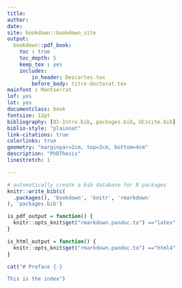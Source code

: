 ```yaml
---
title:
author: 
date: 
site: bookdown::bookdown_site
output: 
  bookdown::pdf_book: 
    toc : true
    toc_depth: 5
    keep_tex : yes
    includes:
        in_header: Descartes.tex
        before_body: titre-doctorat.tex
mainfont : Montserrat
lof: yes
lot: yes        
documentclass: book
fontsize: 12pt
bibliography: [01-Intro.bib, packages.bib, UCzcite.bib]
biblio-style: "plainnat"
link-citations: true
colorlinks: true
geometry: "marginpar=2cm, top=3cm, bottom=4cm"
description: "PhDThesis"
linestretch: 1

---
```


<!-- # Prerequisites -->

<!-- This is a _sample_ book written in **Markdown**. You can use anything that Pandoc's Markdown supports, e.g., a math equation $a^2 + b^2 = c^2$. -->

<!-- For now, you have to install the development versions of **bookdown** from Github: -->

<!-- ```{r eval=FALSE} -->
<!-- devtools::install_github("rstudio/bookdown") -->
<!-- ``` -->

<!-- Remember each Rmd file contains one and only one chapter, and a chapter is defined by the first-level heading `#`. -->

<!-- To compile this example to PDF, you need to install XeLaTeX. 

# ```{r echo=TRUE}
# knitr::opts_knit$get("rmarkdown.pandoc.to")
# ```
-->

```r
# automatically create a bib database for R packages
knitr::write_bib(c(
  .packages(), 'bookdown', 'knitr', 'rmarkdown'
), 'packages.bib')
```


```r
is_pdf_output = function() {
  knitr::opts_knit$get("rmarkdown.pandoc.to") =="latex"
}
```

```r
is_html_output = function() {
  knitr::opts_knit$get("rmarkdown.pandoc.to") =="html4"
}
```

```r
cat("# Preface {-}

This is the index")
```


